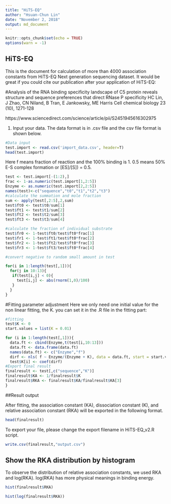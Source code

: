 ```yaml
---
title: "HiTS-EQ"
author: "Hsuan-Chun Lin"
date: "November 2, 2018"
output: md_document
---
```


```r
knitr::opts_chunk$set(echo = TRUE)
options(warn = -1)
```

## HiTS-EQ
This is the document for calculation of more than 4000 association constants from HiTS-EQ Next generation sequencing dataset.
It would be great if you could cite our publication after your application of HiTS-EQ:

#Analysis of the RNA binding specificity landscape of C5 protein reveals structure and sequence preferences that direct RNase P specificity
HC Lin, J Zhao, CN Niland, B Tran, E Jankowsky, ME Harris
Cell chemical biology 23 (10), 1271-128

https://www.sciencedirect.com/science/article/pii/S2451945616302975

1. Input your data. The data format is in .csv file and the csv file format is shown below.
```r
#Data input
test.import <- read.csv('import_data.csv', header=T)
head(test.import)
```
Here f means fraction of reaction and the 100% binding is 1. 0.5 means 50% E-S complex formation or [ES]/[S]) = 0.5.

```r
test <- test.import[-(1:2),]
frac <- 1-as.numeric(test.import[1,2:5])
Enzyme <- as.numeric(test.import[2,2:5])
names(test)<-c("sequence","t0","t1","t2","t3")
#calculate the summation and mole fraction
sum <- apply(test[,2:5],2,sum)
test$ft0 <- test$t0/sum[1]
test$ft1 <- test$t1/sum[2]
test$ft2 <- test$t2/sum[3]
test$ft3 <- test$t3/sum[4]

#calculate the fraction of individual substrate
test$fr0 <- 1-test$ft0/test$ft0*frac[1]
test$fr1 <- 1-test$ft1/test$ft0*frac[2]
test$fr2 <- 1-test$ft2/test$ft0*frac[3]
test$fr3 <- 1-test$ft3/test$ft0*frac[4]

#convert negative to random small amount in test

for(i in 1:length(test[,1])){
  for(j in 10:13){
   if(test[i,j] < 0){
     test[i,j] <- abs(rnorm(1,0)/100)
   } 
  }
}
```

#Fitting parameter adjustment
Here we only need one initial value for the non linear fitting, the K. you can set it in the .R file in the fitting part:
```r
#fitting
test$K <- 0
start.values = list(K = 0.01)
```

```r
for (i in 1:length(test[,1])){
  data.ft <- cbind(Enzyme,t(test[i,10:13]))
  data.ft <- data.frame(data.ft)
  names(data.ft) <- c("Enzyme","f")
  dirf <- nls( f ~ Enzyme/(Enzyme + K), data = data.ft, start = start.values)
  test$K[i] <- coef(dirf)
#Export final result  
finalresult <- test[,c("sequence","K")]
finalresult$KA <- 1/finalresult$K
finalresult$RKA <- finalresult$KA/finalresult$KA[3]
}
```
##Result output

After fitting, the association constant (KA), dissociation constant (K), and relative association constant (RKA) will be exported in the following format. 
```r
head(finalresult)
```
To export your file, please change the export filename in HiTS-EQ_v2.R script.
```r
write.csv(finalresult,"output.csv")
```
## Show the RKA distribution by histogram
To observe the distribution of relative association constants, we used RKA and log(RKA). log(RKA) has more physical meanings in binding energy.

```r
hist(finalresult$RKA)
```

```r
hist(log(finalresult$RKA))
```
